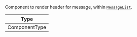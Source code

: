 Component to render header for message, within [`MessageList`](../../../../ui-components/message-list.mdx).

| Type          |
| ------------- |
| ComponentType |
